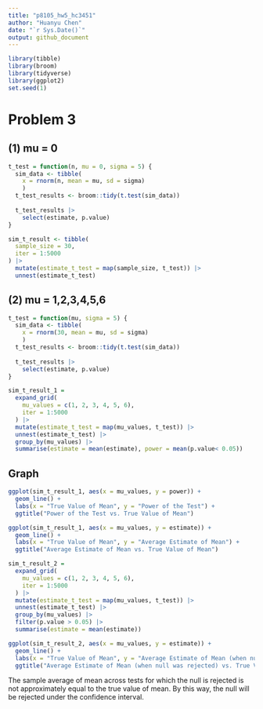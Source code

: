 ```yaml
---
title: "p8105_hw5_hc3451"
author: "Huanyu Chen"
date: "`r Sys.Date()`"
output: github_document
---
```


```r
library(tibble)
library(broom)
library(tidyverse)
library(ggplot2)
set.seed(1)
```

# Problem 3
## (1) mu = 0

```r
t_test = function(n, mu = 0, sigma = 5) {
  sim_data <- tibble(
    x = rnorm(n, mean = mu, sd = sigma)
    )
  t_test_results <- broom::tidy(t.test(sim_data))
  
  t_test_results |> 
    select(estimate, p.value)
}

sim_t_result <- tibble(
  sample_size = 30,
  iter = 1:5000
) |>
  mutate(estimate_t_test = map(sample_size, t_test)) |>
  unnest(estimate_t_test)
```

## (2) mu = 1,2,3,4,5,6
```r
t_test = function(mu, sigma = 5) {
  sim_data <- tibble(
    x = rnorm(30, mean = mu, sd = sigma)
    )
  t_test_results <- broom::tidy(t.test(sim_data))
  
  t_test_results |> 
    select(estimate, p.value)
}

sim_t_result_1 =
  expand_grid(
    mu_values = c(1, 2, 3, 4, 5, 6),
    iter = 1:5000
  ) |> 
  mutate(estimate_t_test = map(mu_values, t_test)) |>
  unnest(estimate_t_test) |>
  group_by(mu_values) |>
  summarise(estimate = mean(estimate), power = mean(p.value< 0.05))
```

## Graph
```r
ggplot(sim_t_result_1, aes(x = mu_values, y = power)) +
  geom_line() +
  labs(x = "True Value of Mean", y = "Power of the Test") +
  ggtitle("Power of the Test vs. True Value of Mean")
```

```r
ggplot(sim_t_result_1, aes(x = mu_values, y = estimate)) +
  geom_line() +
  labs(x = "True Value of Mean", y = "Average Estimate of Mean") +
  ggtitle("Average Estimate of Mean vs. True Value of Mean")
```

```r
sim_t_result_2 = 
  expand_grid(
    mu_values = c(1, 2, 3, 4, 5, 6),
    iter = 1:5000
  ) |> 
  mutate(estimate_t_test = map(mu_values, t_test)) |>
  unnest(estimate_t_test) |>
  group_by(mu_values) |>
  filter(p.value > 0.05) |>
  summarise(estimate = mean(estimate))

ggplot(sim_t_result_2, aes(x = mu_values, y = estimate)) +
  geom_line() +
  labs(x = "True Value of Mean", y = "Average Estimate of Mean (when null was rejected)") +
  ggtitle("Average Estimate of Mean (when null was rejected) vs. True Value of Mean")
```
The sample average of mean across tests for which the null is rejected is not approximately equal to the true value of mean. By this way, the null will be rejected under the confidence interval.
